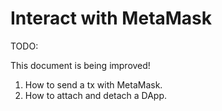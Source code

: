 # Interact with MetaMask


<Callout>
  TODO:

  This document is being improved!

  1. How to send a tx with MetaMask.
  2. How to attach and detach a DApp.
</Callout>
